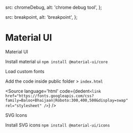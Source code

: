 
  src: chromeDebug,
  alt: 'chrome debug tool',
};

  src: breakpoint,
  alt: 'breakpoint',
};


<Meta title="Setup/Theme Setup" />

<style>{`
  .subheading {
    --mediumdark: '#999999';
    font-weight: 900;
    font-size: 13px;
    color: #999;
    {/* letter-spacing: 6px; */}
    line-height: 24px;
    text-transform: uppercase;
    margin-bottom: 12px;
    margin-top: 40px;
  }

  .tip {
    display: inline-block;
    border-radius: 1em;
    font-size: 11px;
    line-height: 12px;
    font-weight: 700;
    background: #E7FDD8;
    color: #66BF3C;
    padding: 4px 12px;
    margin-right: 10px;
    vertical-align: top;
  }

  .tip-wrapper {
    font-size: 13px;
    line-height: 20px;
    margin-top: 40px;
    margin-bottom: 40px;
  }

  .tip-wrapper code {
    font-size: 12px;
    display: inline-block;
  }

  .code {
    display: flex;
    flex-direction: column;
  }

  .code code {
    margin: 1em 0;
  }
  
`}</style>

# Material UI

<div className="subheading">Material UI</div>

Install material ui
<code>npm install @material-ui/core</code>

<div className="subheading">Load custom fonts</div>

Add the code inside public folder  > <code>index.html</code>

<Source 
  language='html'
  code={dedent`
    <link
      href="https://fonts.googleapis.com/css?family=Baloo+Bhaijaan|Roboto:300,400,500&display=swap"
      rel="stylesheet"
    />
  `}
/>

<div className="subheading">SVG Icons</div>

Install SVG icons
<code>npm install @material-ui/icons</code>



